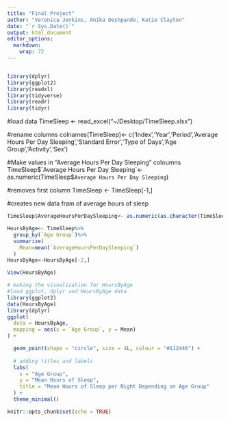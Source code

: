 ```yaml
---
title: "Final Project"
author: "Veronica Jenkins, Anika Deshpande, Katie Clayton"
date: "`r Sys.Date()`"
output: html_document
editor_options: 
  markdown: 
    wrap: 72
---
```


```r

```

```r

library(dplyr)
library(ggplot2)
library(readxl)
library(tidyverse)
library(readr)
library(tidyr)
```




#load data
TimeSleep <- read_excel("~/Desktop/TimeSleep.xlsx")

#rename columns
colnames(TimeSleep)<- c('Index','Year','Period','Average Hours Per Day Sleeping','Standard Error','Type of Days','Age Group','Activity','Sex')


#Make values in "Average Hours Per Day Sleeping" coloumns 
TimeSleep$`Average Hours Per Day Sleeping`<- as.numeric(TimeSleep$`Average Hours Per Day Sleeping`)

#removes first column
TimeSleep <- TimeSleep[-1,]

#creates new data fram of average hours of sleep 

```r
TimeSleep$AverageHoursPerDaySleeping<- as.numeric(as.character(TimeSleep$AverageHoursPerDaySleeping))

HoursByAge<- TimeSleep%>%
  group_by(`Age Group`)%>%
  summarize(
    Mean=mean(`AverageHoursPerDaySleeping`)
  )
HoursByAge<-HoursByAge[-2,]

View(HoursByAge)


```

```r
# making the visualization for HoursByAge
#load ggplot, dplyr and HoursByAge data
library(ggplot2)
data(HoursByAge)
library(dplyr)
ggplot(
  data = HoursByAge,
  mapping = aes(x = `Age Group`, y = Mean)
) +

  geom_point(shape = "circle", size = 4L, colour = "#112446") +
  
  # adding titles and labels
  labs(
    x = "Age Group",
    y = "Mean Hours of Sleep",
    title = "Mean Hours of Sleep per Night Depending on Age Group"
  ) +
  theme_minimal()
```

```r
knitr::opts_chunk$set(echo = TRUE)
```
